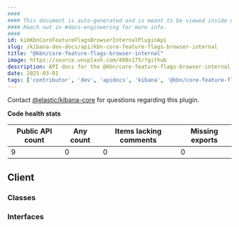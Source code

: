```yaml
---
####
#### This document is auto-generated and is meant to be viewed inside our experimental, new docs system.
#### Reach out in #docs-engineering for more info.
####
id: kibKbnCoreFeatureFlagsBrowserInternalPluginApi
slug: /kibana-dev-docs/api/kbn-core-feature-flags-browser-internal
title: "@kbn/core-feature-flags-browser-internal"
image: https://source.unsplash.com/400x175/?github
description: API docs for the @kbn/core-feature-flags-browser-internal plugin
date: 2025-03-01
tags: ['contributor', 'dev', 'apidocs', 'kibana', '@kbn/core-feature-flags-browser-internal']
---
```




Contact [@elastic/kibana-core](https://github.com/orgs/elastic/teams/kibana-core) for questions regarding this plugin.

**Code health stats**

| Public API count  | Any count | Items lacking comments | Missing exports |
|-------------------|-----------|------------------------|-----------------|
| 9 | 0 | 0 | 0 |

## Client

### Classes
<DocDefinitionList data={kbnCoreFeatureFlagsBrowserInternalObj.client.classes}/>

### Interfaces
<DocDefinitionList data={kbnCoreFeatureFlagsBrowserInternalObj.client.interfaces}/>

